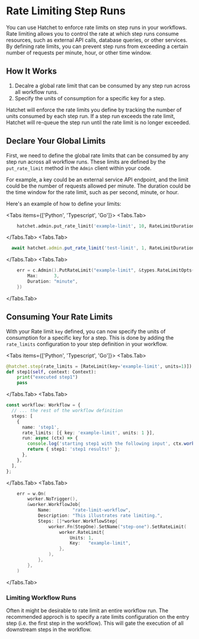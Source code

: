 
# Rate Limiting Step Runs

You can use Hatchet to enforce rate limits on step runs in your workflows. Rate limiting allows you to control the rate at which step runs consume resources, such as external API calls, database queries, or other services. By defining rate limits, you can prevent step runs from exceeding a certain number of requests per minute, hour, or other time window.


## How It Works

1. Decalre a global rate limit that can be consumed by any step run across all workflow runs.
2. Specify the units of consumption for a specific key for a step.

Hatchet will enforce the rate limits you define by tracking the number of units consumed by each step run. If a step run exceeds the rate limit, Hatchet will re-queue the step run until the rate limit is no longer exceeded.

## Declare Your Global Limits

First, we need to define the global rate limits that can be consumed by any step run across all workflow runs. These limits are defined by the `put_rate_limit` method in the `Admin` client within your code.

For example, a key could be an external service API endpoint, and the limit could be the number of requests allowed per minute. The duration could be the time window for the rate limit, such as per second, minute, or hour.

Here's an example of how to define your limits:

<Tabs items={['Python', 'Typescript', 'Go']}>
  <Tabs.Tab>
```python
    hatchet.admin.put_rate_limit('example-limit', 10, RateLimitDuration.MINUTE)
````
  </Tabs.Tab>
  <Tabs.Tab>
```typescript
  await hatchet.admin.put_rate_limit('test-limit', 1, RateLimitDuration.MINUTE);
````

  </Tabs.Tab>
  <Tabs.Tab>
```go copy
	err = c.Admin().PutRateLimit("example-limit", &types.RateLimitOpts{
		Max:      3,
		Duration: "minute",
	})
````

  </Tabs.Tab>
</Tabs>

## Consuming Your Rate Limits

With your Rate limit `key` defined, you can now specify the units of consumption for a specific key for a step. This is done by adding the `rate_limits` configuration to your step definition in your workflow.

<Tabs items={['Python', 'Typescript', 'Go']}>
  <Tabs.Tab>
``` python
@hatchet.step(rate_limits = [RateLimit(key='example-limit', units=1)])
def step1(self, context: Context):
    print("executed step1")
    pass
````
  </Tabs.Tab>
  <Tabs.Tab>
```typescript copy
const workflow: Workflow = {
  // ... the rest of the workflow definition
  steps: [
    {
      name: 'step1',
      rate_limits: [{ key: 'example-limit', units: 1 }],
      run: async (ctx) => {
        console.log('starting step1 with the following input', ctx.workflowInput());
        return { step1: 'step1 results!' };
      },
    },
  ],
};
````
  </Tabs.Tab>
  <Tabs.Tab>
```go copy
	err = w.On(
		worker.NoTrigger(),
		&worker.WorkflowJob{
			Name:        "rate-limit-workflow",
			Description: "This illustrates rate limiting.",
			Steps: []*worker.WorkflowStep{
				worker.Fn(StepOne).SetName("step-one").SetRateLimit(
					worker.RateLimit{
						Units: 1,
						Key:   "example-limit",
					},
				),
			},
		},
	)
````
  </Tabs.Tab>
</Tabs>

### Limiting Workflow Runs

Often it might be desirable to rate limit an entire workflow run. The recommended approch is to specify a rate limits configuration on the entry step (i.e. the first step in the workflow). This will gate the execution of all downstream steps in the workflow.